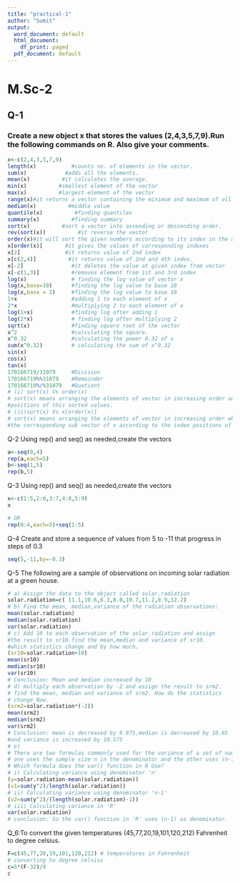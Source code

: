 ---
title: "practical-1"
author: "Sumit"
output:
  word_document: default
  html_document:
    df_print: paged
  pdf_document: default
---
# M.Sc-2    
## Q-1 
### Create a new object x that stores the values (2,4,3,5,7,9).Run the following commands on R. Also give your comments.
```{r}
x<-c(2,4,3,5,7,9)
length(x)           #counts no. of elements in the vector.
sum(x)            #adds all the elements.
mean(x)          #it calculates the average.
min(x)          #smallest element of the vector
max(x)          #largest element of the vector
range(x)#it returns a vector containing the minimum and maximum of all the given arguments.
median(x)          #middle value
quantile(x)          #finding quantiles
summary(x)          #finding summary
sort(x)          #sort a vector into ascending or descending order.
rev(sort(x))          #it reverse the vector 
order(x)#it will sort the given numbers according to its index in the ascending order
x[order(x)]       #it gives the values of corresponding indexes
x[2]              #it returns value of 2nd index
x[c(2,4)]          #it returns value of 2nd and 4th index.
x[-2]               #it deletes the value at given index from vector
x[-c(1,3)]          #removes element from 1st and 3rd index 
log(x)              # finding the log value of vector x
log(x,base=10)      #finding the log value to base 10
log(x,base = 2)     #finding the log value to base 10
1+x                 #adding 1 to each element of x
2*x                 #multip1ying 2 to each element of x
log(1+x)            #finding log after adding 1
log(2*x)            # finding log after multiplying 2
sqrt(x)             #finding square root of the vector
x^2                 #calculating the square. 
x^0.32              #calculating the power 0.32 of x
sum(x^0.32)         # calculating the sum of x^0.32
sin(x)
cos(x)
tan(x)
170166719/31079     #Division 
170166719%%31079    #Remainder
170166719%/%31079   #Quotient
# (i) sort(x) Vs order(x)
# sort(x) means arranging the elements of vector in increasing order and order(x) means the index
#positions of this sorted values.
# (ii)sort(x) Vs x[order(x)]
# sort(x) means arranging the elements of vector in increasing order while x[order(x)] is giving
#the corresponding sub vector of x according to the index positions of order(x)

```
Q-2 Using rep() and seq() as needed,create the vectors
```{r}
a<-seq(0,4)
rep(a,each=5)
b<-seq(1,5)
rep(b,5)
```
Q-3 Using rep() and seq() as needed,create the vectors
```{r}
x<-c(1:5,2:6,3:7,4:8,5:9)
x

# OR
rep(0:4,each=5)+seq(1:5)

```
Q-4 Create and store a sequence of values from 5 to -11 that progress in steps of 0.3
```{r}
seq(5,-11,by=-0.3)
```
Q-5 The following are a sample of observations on incoming solar radiation at a green house.
```{r}
# a) Assign the data to the object called solar.radiation
solar.radiation=c( 11.1,10.6,6.3,8.8,10.7,11.2,8.9,12.2)
# b) Find the mean, median,variance of the radiation observations:
mean(solar.radiation)
median(solar.radiation)
var(solar.radiation)
# c) Add 10 to each observation of the solar.radiation and assign
#the result to sr10.find the mean,median and variance of sr10.
#which statistics change and by how much.
(sr10=solar.radiation+10)
mean(sr10)
median(sr10)
var(sr10)
# Conclusion: Mean and median increased by 10
# d) multiply each observation by -2 and assign the result to srm2.
# find the mean, median and variance of srm2. How do the statistics
# change Now.
(srm2=solar.radiation*(-2))
mean(srm2)
median(srm2)
var(srm2)
# Conclusion: mean is decreased by 9.975,median is decreased by 10.65
#and variance is increased by 10.575
# e)
# There are two formulas commonly used for the variance of a set of numbers .
# one uses the sample size n in the denominator and the other uses (n-1).
# Which formula does the var() function in R Use?
# i) Calculating variance using denominator 'n'
(y=solar.radiation-mean(solar.radiation))
(v1=sum(y^2)/length(solar.radiation))
# ii) Calculating variance using denominator 'n-1'
(v2=sum(y^2)/(length(solar.radiation)-1))
# iii) Calculating variance in 'R'
var(solar.radiation)
# conclusion: So the var() function in 'R' uses (n-1) as denominator.
```
Q_6:To convert the given temperatures (45,77,20,19,101,120,212) Fahrenheit to degree celsius.
```{r}
F=c(45,77,20,19,101,120,212) # temperatures in Fahrenheit
# converting to degree celsius
c=5*(F-32)/9
c
```
